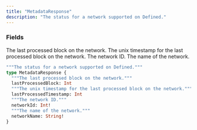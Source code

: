 ```yaml
---
title: "MetadataResponse"
description: "The status for a network supported on Defined."
---
```


### Fields

<ResponseField name="lastProcessedBlock" type="Int">
  The last processed block on the network.
</ResponseField>

<ResponseField name="lastProcessedTimestamp" type="Int">
  The unix timestamp for the last processed block on the network.
</ResponseField>

<ResponseField name="networkId" type="Int!" required>
  The network ID.
</ResponseField>

<ResponseField name="networkName" type="String!" required>
  The name of the network.
</ResponseField>


```graphql MetadataResponse
"""The status for a network supported on Defined."""
type MetadataResponse {
  """The last processed block on the network."""
  lastProcessedBlock: Int
  """The unix timestamp for the last processed block on the network."""
  lastProcessedTimestamp: Int
  """The network ID."""
  networkId: Int!
  """The name of the network."""
  networkName: String!
}
```
